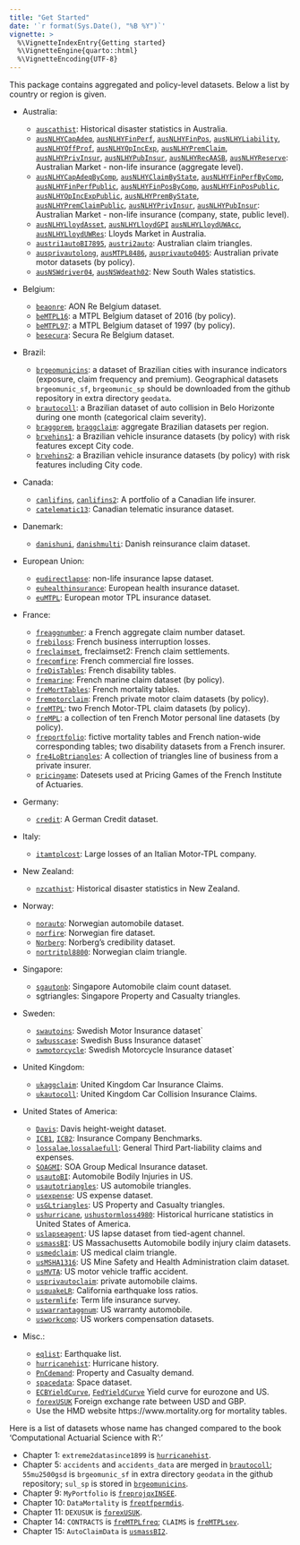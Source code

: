```yaml
---
title: "Get Started"
date: '`r format(Sys.Date(), "%B %Y")`'
vignette: >
  %\VignetteIndexEntry{Getting started}
  %\VignetteEngine{quarto::html}
  %\VignetteEncoding{UTF-8}
---
```


This package contains aggregated and policy-level datasets. Below a list by country
or region is given.
 
-  Australia:
    
     -  [`auscathist`](https://dutangc.github.io/CASdatasets/reference/auscathist.html): Historical disaster statistics in Australia.
     -  [`ausNLHYCapAdeq`](https://dutangc.github.io/CASdatasets/reference/ausNLHYtotal.html),
              [`ausNLHYFinPerf`](https://dutangc.github.io/CASdatasets/reference/ausNLHYtotal.html), [`ausNLHYFinPos`](https://dutangc.github.io/CASdatasets/reference/ausNLHYtotal.html),
              [`ausNLHYLiability`](https://dutangc.github.io/CASdatasets/reference/ausNLHYtotal.html),    [`ausNLHYOffProf`](https://dutangc.github.io/CASdatasets/reference/ausNLHYtotal.html),
              [`ausNLHYOpIncExp`](https://dutangc.github.io/CASdatasets/reference/ausNLHYtotal.html), [`ausNLHYPremClaim`](https://dutangc.github.io/CASdatasets/reference/ausNLHYtotal.html),
              [`ausNLHYPrivInsur`](https://dutangc.github.io/CASdatasets/reference/ausNLHYby.html), [`ausNLHYPubInsur`](https://dutangc.github.io/CASdatasets/reference/ausNLHYby.html),
            [`ausNLHYRecAASB`](https://dutangc.github.io/CASdatasets/reference/ausNLHYtotal.html), [`ausNLHYReserve`](https://dutangc.github.io/CASdatasets/reference/ausNLHYtotal.html): Australian Market - non-life insurance (aggregate level).
     -  [`ausNLHYCapAdeqByComp`](https://dutangc.github.io/CASdatasets/reference/ausNLHYby.html), [`ausNLHYClaimByState`](https://dutangc.github.io/CASdatasets/reference/ausNLHYby.html),
              [`ausNLHYFinPerfByComp`](https://dutangc.github.io/CASdatasets/reference/ausNLHYby.html), [`ausNLHYFinPerfPublic`](https://dutangc.github.io/CASdatasets/reference/ausNLHYby.html),
              [`ausNLHYFinPosByComp`](https://dutangc.github.io/CASdatasets/reference/ausNLHYby.html), [`ausNLHYFinPosPublic`](https://dutangc.github.io/CASdatasets/reference/ausNLHYby.html),
              [`ausNLHYOpIncExpPublic`](https://dutangc.github.io/CASdatasets/reference/ausNLHYby.html), [`ausNLHYPremByState`](https://dutangc.github.io/CASdatasets/reference/ausNLHYby.html),
              [`ausNLHYPremClaimPublic`](https://dutangc.github.io/CASdatasets/reference/ausNLHYby.html), [`ausNLHYPrivInsur`](https://dutangc.github.io/CASdatasets/reference/ausNLHYby.html),
            [`ausNLHYPubInsur`](https://dutangc.github.io/CASdatasets/reference/ausNLHYby.html): Australian Market - non-life insurance (company, state, public level).
     -  [`ausNLHYLloydAsset`](https://dutangc.github.io/CASdatasets/reference/ausNLHYlloyds.html), [`ausNLHYLloydGPI`](https://dutangc.github.io/CASdatasets/reference/ausNLHYlloyds.html)
            [`ausNLHYLloydUWAcc`](https://dutangc.github.io/CASdatasets/reference/ausNLHYlloyds.html), [`ausNLHYLloydUWRes`](https://dutangc.github.io/CASdatasets/reference/ausNLHYlloyds.html): Lloyds Market in Australia.
     - [`austri1autoBI7895`](https://dutangc.github.io/CASdatasets/reference/austriLob.html), [`austri2auto`](https://dutangc.github.io/CASdatasets/reference/austriLob.html): Australian claim triangles.
     - [`ausprivautolong`](https://dutangc.github.io/CASdatasets/reference/ausprivauto.html), [`ausMTPL8486`](https://dutangc.github.io/CASdatasets/reference/ausprivauto.html),
        [`ausprivauto0405`](https://dutangc.github.io/CASdatasets/reference/ausprivauto.html): Australian private motor datasets (by policy).
     - [`ausNSWdriver04`](https://dutangc.github.io/CASdatasets/reference/ausNSW.html), [`ausNSWdeath02`](https://dutangc.github.io/CASdatasets/reference/ausNSW.html): New South Wales statistics.
      
-  Belgium:
    
     - [`beaonre`](https://dutangc.github.io/CASdatasets/reference/beaonre.html): AON Re Belgium dataset.
     - [`beMTPL16`](https://dutangc.github.io/CASdatasets/reference/beMTPL16.html): a MTPL Belgium dataset of 2016 (by policy).
     - [`beMTPL97`](https://dutangc.github.io/CASdatasets/reference/beMTPL97.html): a MTPL Belgium dataset of 1997 (by policy).
     - [`besecura`](https://dutangc.github.io/CASdatasets/reference/besecura.html): Secura Re Belgium dataset.
      
-  Brazil:
  
     - [`brgeomunicins`](https://dutangc.github.io/CASdatasets/reference/brgeomunicins.html): a dataset of Brazilian cities with
            insurance indicators (exposure, claim frequency and premium).
            Geographical datasets `brgeomunic_sf`, `brgeomunic_sp` should
            be downloaded from the github repository in extra directory `geodata`.
     - [`brautocoll`](https://dutangc.github.io/CASdatasets/reference/brautocoll.html): a Brazilian dataset of auto collision in Belo
            Horizonte during one month (categorical claim severity).
     - [`braggprem`](https://dutangc.github.io/CASdatasets/reference/braggclaimprem.html), [`braggclaim`](https://dutangc.github.io/CASdatasets/reference/braggclaimprem.html): aggregate Brazilian datasets per region.
     - [`brvehins1`](https://dutangc.github.io/CASdatasets/reference/brvehins.html): a Brazilian vehicle insurance datasets
            (by policy) with risk features except City code.
     - [`brvehins2`](https://dutangc.github.io/CASdatasets/reference/brvehins.html): a Brazilian vehicle insurance datasets
            (by policy) with risk features including City code.
  
-  Canada:
    
     - [`canlifins`](https://dutangc.github.io/CASdatasets/reference/canlifins.html), [`canlifins2`](https://dutangc.github.io/CASdatasets/reference/canlifins.html): A portfolio of a Canadian life insurer.
     - [`catelematic13`](https://dutangc.github.io/CASdatasets/reference/catelematic13.html): Canadian telematic insurance dataset.
  
-  Danemark: 
    
     - [`danishuni`](https://dutangc.github.io/CASdatasets/reference/danish.html), [`danishmulti`](https://dutangc.github.io/CASdatasets/reference/danish.html): Danish reinsurance claim dataset.
  
-  European Union: 
    
     - [`eudirectlapse`](https://dutangc.github.io/CASdatasets/reference/eudirectlapse.html): non-life insurance lapse dataset.
     - [`euhealthinsurance`](https://dutangc.github.io/CASdatasets/reference/euhealthinsurance.html): European health insurance dataset.
     - [`euMTPL`](https://dutangc.github.io/CASdatasets/reference/euMTPL.html): European motor TPL insurance dataset.
  
-  France:
    
     - [`freaggnumber`](https://dutangc.github.io/CASdatasets/reference/freaggnumber.html): a French aggregate claim number dataset.
     - [`frebiloss`](https://dutangc.github.io/CASdatasets/reference/frebiloss.html): French business interruption losses.
     - [`freclaimset`](https://dutangc.github.io/CASdatasets/reference/freclaimset.html), freclaimset2: French claim settlements.
     - [`frecomfire`](https://dutangc.github.io/CASdatasets/reference/frecomfire.html): French commercial fire losses.
     - [`freDisTables`](https://dutangc.github.io/CASdatasets/reference/fredistables.html): French disability tables.
     - [`fremarine`](https://dutangc.github.io/CASdatasets/reference/fremarine.html): French marine claim dataset (by policy).
     - [`freMortTables`](https://dutangc.github.io/CASdatasets/reference/fremorttables.html): French mortality tables.
     - [`fremotorclaim`](https://dutangc.github.io/CASdatasets/reference/fremotorclaim.html): French private motor claim datasets (by policy).
     - [`freMTPL`](https://dutangc.github.io/CASdatasets/reference/freMTPL.html): two French Motor-TPL claim datasets (by policy).
     - [`freMPL`](https://dutangc.github.io/CASdatasets/reference/freMPL.html): a collection of ten French Motor personal line datasets (by policy).
     - [`freportfolio`](https://dutangc.github.io/CASdatasets/reference/freportfolio.html): fictive mortality tables and French
        nation-wide corresponding tables; two disability datasets from a French insurer.
     - [`fre4LoBtriangles`](https://dutangc.github.io/CASdatasets/reference/fre4triLob.html): A collection of triangles 
        line of business from a private insurer.
     - [`pricingame`](https://dutangc.github.io/CASdatasets/reference/pricingame.html): Datesets used at Pricing Games of the
    French Institute of Actuaries.    
  
-  Germany:
    
     - [`credit`](https://dutangc.github.io/CASdatasets/reference/credit.html): A German Credit dataset.    
  
-  Italy:
    
     - [`itamtplcost`](https://dutangc.github.io/CASdatasets/reference/itamtplcost.html): Large losses of an Italian Motor-TPL company.
  
-  New Zealand:
  
     -  [`nzcathist`](https://dutangc.github.io/CASdatasets/reference/nzcathist.html): Historical disaster statistics in New Zealand.
  
-  Norway:
    
     - [`norauto`](https://dutangc.github.io/CASdatasets/reference/norauto.html): Norwegian automobile dataset.
     - [`norfire`](https://dutangc.github.io/CASdatasets/reference/norfire.html): Norwegian fire dataset.
     - [`Norberg`](https://dutangc.github.io/CASdatasets/reference/Norberg.html): Norberg's credibility dataset.
     - [`nortritpl8800`](https://dutangc.github.io/CASdatasets/reference/nortritpl.html): Norwegian claim triangle.
  
-  Singapore:
    
     - [`sgautonb`](https://dutangc.github.io/CASdatasets/reference/sgautonb.html): Singapore Automobile claim count dataset.
     - sgtriangles: Singapore Property and Casualty triangles.
  
-  Sweden:
    
     - [`swautoins`](https://dutangc.github.io/CASdatasets/reference/swautoins.html): Swedish Motor Insurance dataset`
     - [`swbusscase`](https://dutangc.github.io/CASdatasets/reference/swbuss.html): Swedish Buss Insurance dataset`
     - [`swmotorcycle`](https://dutangc.github.io/CASdatasets/reference/swmotorcycle.html): Swedish Motorcycle Insurance dataset`
  
-  United Kingdom:
    
     - [`ukaggclaim`](https://dutangc.github.io/CASdatasets/reference/ukaggclaim.html): United Kingdom Car Insurance Claims.
     - [`ukautocoll`](https://dutangc.github.io/CASdatasets/reference/ukautocoll.html): United Kingdom Car Collision Insurance Claims.
  
-  United States of America:
    
     - [`Davis`](https://dutangc.github.io/CASdatasets/reference/Davis.html): Davis height-weight dataset.
     - [`ICB1`](https://dutangc.github.io/CASdatasets/reference/ICB.html), [`ICB2`](https://dutangc.github.io/CASdatasets/reference/ICB.html): Insurance Company Benchmarks.
     - [`lossalae`](https://dutangc.github.io/CASdatasets/reference/lossalae.html),[`lossalaefull`](https://dutangc.github.io/CASdatasets/reference/lossalae.html): General Third Part-liability claims and expenses.
     - [`SOAGMI`](https://dutangc.github.io/CASdatasets/reference/SOAGMI.html): SOA Group Medical Insurance dataset.
     - [`usautoBI`](https://dutangc.github.io/CASdatasets/reference/usautoBI.html): Automobile Bodily Injuries in US.
     - [`usautotriangles`](https://dutangc.github.io/CASdatasets/reference/usautotri.html): US automobile triangles.
     - [`usexpense`](https://dutangc.github.io/CASdatasets/reference/usexpense.html): US expense dataset.
     - [`usGLtriangles`](https://dutangc.github.io/CASdatasets/reference/usGLtriangles.html): US Property and Casualty triangles.
     - [`ushurricane`](https://dutangc.github.io/CASdatasets/reference/ushurricane.html), [`ushustormloss4980`](https://dutangc.github.io/CASdatasets/reference/ushurricanesub.html):
            Historical hurricane statistics in United States of America.
     - [`uslapseagent`](https://dutangc.github.io/CASdatasets/reference/uslapseagent.html): US lapse dataset from tied-agent channel.
     - [`usmassBI`](https://dutangc.github.io/CASdatasets/reference/usmassBI.html): US Massachusetts Automobile bodily injury claim datasets.
     - [`usmedclaim`](https://dutangc.github.io/CASdatasets/reference/usmedclaim.html): US medical claim triangle.
     - [`usMSHA1316`](https://dutangc.github.io/CASdatasets/reference/usMSHA1316.html): US Mine Safety and Health Administration claim dataset.
     - [`usMVTA`](https://dutangc.github.io/CASdatasets/reference/usMVTA.html): US motor vehicle traffic accident.
     - [`usprivautoclaim`](https://dutangc.github.io/CASdatasets/reference/usprivautoclaim.html): private automobile claims.
     - [`usquakeLR`](https://dutangc.github.io/CASdatasets/reference/usearthquake.html): California earthquake loss ratios.
     - [`ustermlife`](https://dutangc.github.io/CASdatasets/reference/ustermlife.html): Term life insurance survey.
     - [`uswarrantaggnum`](https://dutangc.github.io/CASdatasets/reference/uswarrantaggnum.html): US warranty automobile.
     - [`usworkcomp`](https://dutangc.github.io/CASdatasets/reference/usworkerscomp.html): US workers compensation datasets.
  
-  Misc.:     
    
     - [`eqlist`](https://dutangc.github.io/CASdatasets/reference/eqlist.html): Earthquake list.
     - [`hurricanehist`](https://dutangc.github.io/CASdatasets/reference/hurricanehist.html): Hurricane history.
     - [`PnCdemand`](https://dutangc.github.io/CASdatasets/reference/PnCdemand.html): Property and Casualty demand.
     - [`spacedata`](https://dutangc.github.io/CASdatasets/reference/spacedata.html): Space dataset.
     - [`ECBYieldCurve`](https://dutangc.github.io/CASdatasets/reference/ECBYieldCurve.html), [`FedYieldCurve`](https://dutangc.github.io/CASdatasets/reference/FedYieldCurve.html) Yield curve
            for eurozone and US.
     - [`forexUSUK`](https://dutangc.github.io/CASdatasets/reference/forex.html) Foreign exchange rate between USD and GBP.
     - Use the HMD website https://www.mortality.org for mortality tables.
  
    
Here is a list of datasets whose name has changed compared to the book 'Computational Actuarial Science with R':'
  
- Chapter 1: `extreme2datasince1899` is [`hurricanehist`](https://dutangc.github.io/CASdatasets/reference/hurricanehist.html).
- Chapter 5: `accidents` and `accidents_data` are 
      merged in [`brautocoll`](https://dutangc.github.io/CASdatasets/reference/brautocoll.html); `55mu2500gsd` is `brgeomunic_sf` in 
      extra directory `geodata` in the github 
      repository; `sul_sp` is stored in [`brgeomunicins`](https://dutangc.github.io/CASdatasets/reference/brgeomunicins.html).
- Chapter 9: `MyPortfolio` is [`freprojqxINSEE`](https://dutangc.github.io/CASdatasets/reference/freportfolio.html).
- Chapter 10: `DataMortality` is [`freptfpermdis`](https://dutangc.github.io/CASdatasets/reference/freportfolio.html).
- Chapter 11: `DEXUSUK` is [`forexUSUK`](https://dutangc.github.io/CASdatasets/reference/forex.html).
- Chapter 14: `CONTRACTS` is [`freMTPLfreq`](https://dutangc.github.io/CASdatasets/reference/freMTPL.html); `CLAIMS` is [`freMTPLsev`](https://dutangc.github.io/CASdatasets/reference/freMTPL.html).
- Chapter 15: `AutoClaimData` is [`usmassBI2`](https://dutangc.github.io/CASdatasets/reference/usmassBI.html).

